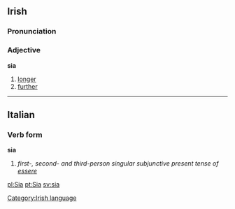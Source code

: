 ==Irish==
===Pronunciation===
{{IPA|[ʃiə]}}
===Adjective===
'''sia'''
#[[longer]]
#[[further]]

[[Category:Irish language]]
----

==Italian==
===Verb form===
'''sia'''

#''first-, second- and third-person singular subjunctive present tense of [[essere]]''

[[pl:Sia]]
[[pt:Sia]]
[[sv:sia]]